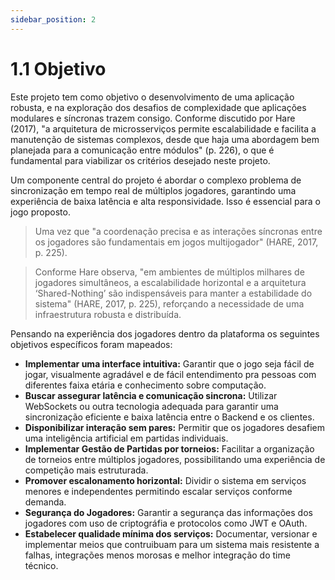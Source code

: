 ```yaml
---
sidebar_position: 2
---
```


# 1.1 Objetivo

Este projeto tem como objetivo o desenvolvimento de uma aplicação robusta, e na exploração dos desafios de complexidade que aplicações modulares e síncronas trazem consigo. Conforme discutido por Hare (2017), "a arquitetura de microsserviços permite escalabilidade e facilita a manutenção de sistemas complexos, desde que haja uma abordagem bem planejada para a comunicação entre módulos" (p. 226), o que é fundamental para viabilizar os critérios desejado neste projeto.

Um componente central do projeto é abordar o complexo problema de sincronização em tempo real de múltiplos jogadores, garantindo uma experiência de baixa latência e alta responsividade. Isso é essencial para o jogo proposto.

> Uma vez que "a coordenação precisa e as interações síncronas entre os jogadores são fundamentais em jogos multijogador" (HARE, 2017, p. 225).

> Conforme Hare observa, "em ambientes de múltiplos milhares de jogadores simultâneos, a escalabilidade horizontal e a arquitetura ‘Shared-Nothing’ são indispensáveis para manter a estabilidade do sistema" (HARE, 2017, p. 225), reforçando a necessidade de uma infraestrutura robusta e distribuída.

Pensando na experiência dos jogadores dentro da plataforma os seguintes objetivos específicos foram mapeados:

- **Implementar uma interface intuitiva:** Garantir que o jogo seja fácil de jogar, visualmente agradável e de fácil entendimento pra pessoas com diferentes faixa etária e conhecimento sobre computação.
- **Buscar assegurar latência e comunicação sincrona:** Utilizar WebSockets ou outra tecnologia adequada para garantir uma sincronização eficiente e baixa latência entre o Backend e os clientes.
- **Disponibilizar interação sem pares:** Permitir que os jogadores desafiem uma inteligência artificial em partidas individuais.
- **Implementar Gestão de Partidas por torneios:** Facilitar a organização de torneios entre múltiplos jogadores, possibilitando uma experiência de competição mais estruturada.
- **Promover escalonamento horizontal:** Dividir o sistema em serviços menores e independentes permitindo escalar serviços conforme demanda.
- **Segurança do Jogadores:** Garantir a segurança das informações dos jogadores com uso de criptográfia e protocolos como JWT e OAuth.
- **Estabelecer qualidade mínima dos serviços:** Documentar, versionar e implementar meios que contruibuam para um sistema mais resistente a falhas, integrações menos morosas e melhor integração do time técnico.
